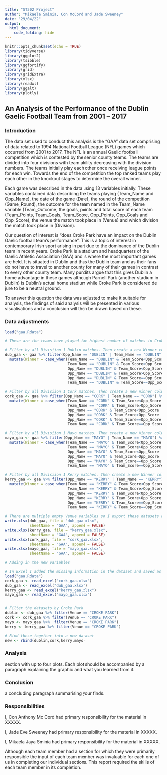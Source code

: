 ```yaml
---
title: "ST302 Project"
author: "Mikaela Sminia, Con McCord and Jade Sweeney"
date: "29/04/22"
output:
  html_document:
    code_folding: hide
---
```


```r
knitr::opts_chunk$set(echo = TRUE)
library(tidyverse)
library(ggplot2)
library(tsibble)
library(ggfortify)
library(grid)
library(gridExtra)
library(xlsx)
library(readxl)
library(ggalt)
library(plotly)
```

## An Analysis of the Performance of the Dublin Gaelic Football Team from 2001 – 2017 {.tabset}

### Introduction
The data set used to conduct this analysis is the “GAA” data set comprising of data related to 1994 National Football League (NFL) games which occurred from 2001 to 2017. The NFL is an annual Gaelic football competition which is contested by the senior county teams. The teams are divided into four divisions with team ability decreasing with the division numbers. The teams initially play each other once receiving league points for each win. Towards the end of the competition the top ranked teams play each other in the knockout stages to determine the overall winner. 

Each game was described in the data using 13 variables initially. These variables contained data describing the teams playing (Team_Name and Opp_Name), the date of the game (Date), the round of the competition (Game_Round), the outcome for the team named in the Team_Name variable (Team_Outcome, the goals, points and total score of each team (Team_Points, Team_Goals, Team_Score, Opp_Points, Opp_Goals and Opp_Score), the venue the match took place in (Venue) and which division the match took place in (Division). 

Our question of interest is “does Croke Park have an impact on the Dublin Gaelic football team’s performance”. This is a topic of interest in contemporary Irish sport arising in part due to the dominance of the Dublin team in recent years. Croke Park is a stadium and headquarters of the Gaelic Athletic Association (GAA) and is where the most important games are held. It is situated in Dublin and thus the Dublin team and as their fans do not have to travel to another county for many of their games in contrast to every other county team. Many pundits argue that this gives Dublin a home advantage in these games although Parnell Park (another stadium in Dublin) is Dublin’s actual home stadium while Croke Park is considered de jure to be a neutral ground. 

To answer this question the data was adjusted to make it suitable for analysis, the findings of said analysis will be presented in various visualisations and a conclusion will then be drawn based on these. 

### Data adjustments
```r
load("gaa.Rdata")

# These are the teams have played the highest number of matches in Croke Park.

# Filter by all Divisiion 1 Dublin matches. Then create a new Winner column which uses the Scores to identify the winnner of the match. This shows whether our team in question won the match, the other team won or if it was a tie.
dub_gaa <- gaa %>% filter(Opp_Name == "DUBLIN" | Team_Name == "DUBLIN") %>% filter(Division == "1")%>%
  mutate(Winner = case_when(Team_Name == "DUBLIN" & Team_Score<Opp_Score ~ 'DUBLIN',
                            Team_Name == "DUBLIN" & Team_Score>Opp_Score  ~ 'OTHER TEAM',
                            Opp_Name == "DUBLIN" & Team_Score<Opp_Score  ~ 'DUBLIN',
                            Opp_Name == "DUBLIN" & Team_Score>Opp_Score  ~ 'OTHER TEAM',
                            Opp_Name == "DUBLIN" & Team_Score==Opp_Score  ~ 'TIE',
                            Team_Name == "DUBLIN" & Team_Score==Opp_Score  ~ 'TIE'))

# Filter by all Divisiion 1 Cork matches. Then create a new Winner column which uses the Scores to identify the winnner of the match. This shows whether our team in question won the match, the other team won or if it was a tie.
cork_gaa <- gaa %>% filter(Opp_Name == "CORK" | Team_Name == "CORK") %>%  filter(Division == "1")%>%
  mutate(Winner = case_when(Team_Name == "CORK" & Team_Score<Opp_Score ~ 'CORK',
                            Team_Name == "CORK" & Team_Score>Opp_Score  ~ 'OTHER TEAM',
                            Opp_Name == "CORK" & Team_Score<Opp_Score  ~ 'CORK',
                            Opp_Name == "CORK" & Team_Score>Opp_Score  ~ 'OTHER TEAM',
                            Opp_Name == "CORK" & Team_Score==Opp_Score  ~ 'TIE',
                            Team_Name == "CORK" & Team_Score==Opp_Score  ~ 'TIE'))

# Filter by all Divisiion 1 Mayo matches. Then create a new Winner column which uses the Scores to identify the winnner of the match. This shows whether our team in question won the match, the other team won or if it was a tie.
mayo_gaa <- gaa %>% filter(Opp_Name == "MAYO" | Team_Name == "MAYO") %>%  filter(Division == "1")%>%
  mutate(Winner = case_when(Team_Name == "MAYO" & Team_Score<Opp_Score ~ 'MAYO',
                            Team_Name == "MAYO" & Team_Score>Opp_Score  ~ 'OTHER TEAM',
                            Opp_Name == "MAYO" & Team_Score<Opp_Score  ~ 'MAYO',
                            Opp_Name == "MAYO" & Team_Score>Opp_Score  ~ 'OTHER TEAM',
                            Opp_Name == "MAYO" & Team_Score==Opp_Score  ~ 'TIE',
                            Team_Name == "MAYO" & Team_Score==Opp_Score  ~ 'TIE'))

# Filter by all Divisiion 1 Kerry matches. Then create a new Winner column which uses the Scores to identify the winnner of the match. This shows whether our team in question won the match, the other team won or if it was a tie.
kerry_gaa <- gaa %>% filter(Opp_Name == "KERRY" | Team_Name == "KERRY") %>%  filter(Division == "1")%>%
  mutate(Winner = case_when(Team_Name == "KERRY" & Team_Score<Opp_Score ~ 'KERRY',
                            Team_Name == "KERRY" & Team_Score>Opp_Score  ~ 'OTHER TEAM',
                            Opp_Name == "KERRY" & Team_Score<Opp_Score  ~ 'KERRY',
                            Opp_Name == "KERRY" & Team_Score>Opp_Score  ~ 'OTHER TEAM',
                            Opp_Name == "KERRY" & Team_Score==Opp_Score  ~ 'TIE',
                            Team_Name == "KERRY" & Team_Score==Opp_Score  ~ 'TIE'))

# There are multiple empty Venue variables so I export these datasets as excel files.
write.xlsx(dub_gaa, file = "dub_gaa.xlsx",
           sheetName = "GAA", append = FALSE)
write.xlsx(kerry_gaa, file = "kerry_gaa.xlsx",
           sheetName = "GAA", append = FALSE)
write.xlsx(cork_gaa, file = "cork_gaa.xlsx",
           sheetName = "GAA", append = FALSE)
write.xlsx(mayo_gaa, file = "mayo_gaa.xlsx",
           sheetName = "GAA", append = FALSE)
```

```r

# Adding in the new variables

# In Excel I added the missing information in the dataset and saved as new excel file. Then uploaded into R again.
load("gaa.Rdata")
cork_gaa <- read_excel("cork_gaa.xlsx")
dub_gaa <- read_excel("dub_gaa.xlsx")
kerry_gaa <- read_excel("kerry_gaa.xlsx")
mayo_gaa <- read_excel("mayo_gaa.xlsx")


# Filter the datasets by Croke Park
dublin <- dub_gaa %>% filter(Venue == "CROKE PARK")
cork <- cork_gaa %>% filter(Venue == "CROKE PARK")
mayo <- mayo_gaa %>%  filter(Venue == "CROKE PARK") 
kerry <- kerry_gaa %>% filter(Venue == "CROKE PARK") 

# Bind these together into a new dataset
new <- rbind(dublin,cork,kerry,mayo)
```

### Analysis
section with up to four plots. Each plot should be accompanied by a paragraph explaining the graphic and what you learned from it.

### Conclusion
a concluding paragraph summarising your finds.

### Responsibilities
I, Con Anthony Mc Cord had primary responsibility for the material in XXXXX. 

I, Jade Eve Sweeney had primary responsibility for the material in XXXXX. 

I, Mikaela Jaya Sminia had primary responsibility for the material in XXXXX. 

 

Although each team member had a section for which they were primarily responsible the input of each team member was invaluable for each one of us in completing our individual sections. This report required the skills of each team member in its completion.  

